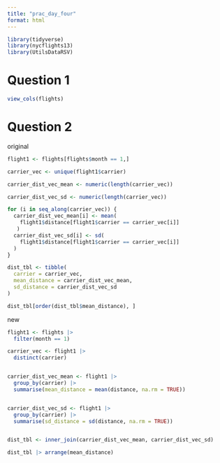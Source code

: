 ```yaml
---
title: "prac_day_four"
format: html
---
```


```r
library(tidyverse)
library(nycflights13)
library(UtilsDataRSV)

```

# Question 1

```r
view_cols(flights)

```

# Question 2

original

```r
flight1 <- flights[flights$month == 1,]

carrier_vec <- unique(flight1$carrier)

carrier_dist_vec_mean <- numeric(length(carrier_vec))

carrier_dist_vec_sd <- numeric(length(carrier_vec))

for (i in seq_along(carrier_vec)) {
  carrier_dist_vec_mean[i] <- mean(
    flight1$distance[flight1$carrier == carrier_vec[i]]
   )
  carrier_dist_vec_sd[i] <- sd(
    flight1$distance[flight1$carrier == carrier_vec[i]]
  )
}

dist_tbl <- tibble(
  carrier = carrier_vec,
  mean_distance = carrier_dist_vec_mean,
  sd_distance = carrier_dist_vec_sd
)

dist_tbl[order(dist_tbl$mean_distance), ]
```

new

```r

flight1 <- flights |> 
  filter(month == 1)

carrier_vec <- flight1 |> 
  distinct(carrier)


carrier_dist_vec_mean <- flight1 |> 
  group_by(carrier) |> 
  summarise(mean_distance = mean(distance, na.rm = TRUE)) 


carrier_dist_vec_sd <- flight1 |> 
  group_by(carrier) |> 
  summarise(sd_distance = sd(distance, na.rm = TRUE))


dist_tbl <- inner_join(carrier_dist_vec_mean, carrier_dist_vec_sd)

dist_tbl |> arrange(mean_distance)



       
```
